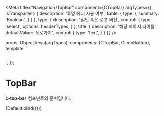 
<Meta
  title="Navigation/TopBar"
  component={CTopBar}
  argTypes={{
    isTransparent: {
      description: '투명 헤더 사용 여부',
      table: {
        type: {
          summary: 'Boolean',
        }
      }
    },
    type: {
      description: '일반 혹은 로고 버전',
      control: {
        type: 'select',
        options: headerTypes,
      }
    },
	  title: {
		  description: '해당 페이지 타이틀',
		  defaultValue: '뒤로가기',
		  control: {
			  type: 'text',
		  }
	  }
  }}
/>

  props: Object.keys(argTypes),
  components: {CTopBar, CIconButton},
  template: `
    <div style="width: 100%; display: flex; justify-content: center">
      <div style="width: 375px" :style="{backgroundColor : isTransparent ? 'black' : 'white' }">
        <CTopBar :is-transparent="isTransparent" :type="type" :title="title" style="position: relative" >
          <template v-slot:actions>
            <CIconButton icon-name="IconSearchLargeLine" size="medium" color="info" />
            <CIconButton icon-name="IconBookmarkLargeLine" size="medium" color="info" />
            <CIconButton icon-name="IconAlarmLargeLine" size="medium" color="info" />
          </template>
        </CTopBar>
  </div>
</div>`,
});


# TopBar

**c-top-bar** 컴포넌트의 문서입니다.

<Story name="Default" height="100px">
  {Default.bind({})}
</Story>

<ArgsTable story="Default" />